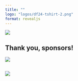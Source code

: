 ```yaml
---
title: ""
logo: "logos/df24-tshirt-2.png"
format: revealjs
---
```


![](logos/df24-tshirt-2.png){fig-align="center"}

## Thank you, sponsors!

![](logos/df24-sponsors.png){fig-align="center"}

## 

![](logos/TERC.png)
